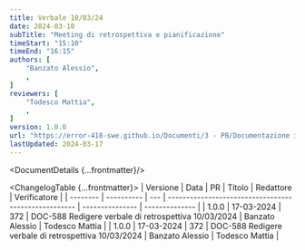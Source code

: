 ```yaml
---
title: Verbale 10/03/24
date: 2024-03-10
subTitle: "Meeting di retrospettiva e pianificazione"
timeStart: "15:10"
timeEnd: "16:15"
authors: [
	"Banzato Alessio",
	,
]
reviewers: [
	"Todesco Mattia",
	,
]
version: 1.0.0
url: "https://error-418-swe.github.io/Documenti/3 - PB/Documentazione interna/Verbali/24-03-10_v1.0.0.pdf"
lastUpdated: 2024-03-17
---
```



<DocumentDetails {...frontmatter}/>

<ChangelogTable {...frontmatter}>
| Versione | Data       | PR  | Titolo                                               | Redattore       | Verificatore   |
| -------- | ---------- | --- | ---------------------------------------------------- | --------------- | -------------- |
| 1.0.0    | 17-03-2024 | 372 | DOC-588 Redigere verbale di retrospettiva 10/03/2024 | Banzato Alessio | Todesco Mattia |
| 1.0.0    | 17-03-2024 | 372 | DOC-588 Redigere verbale di retrospettiva 10/03/2024 | Banzato Alessio | Todesco Mattia |
</ChangelogTable>

